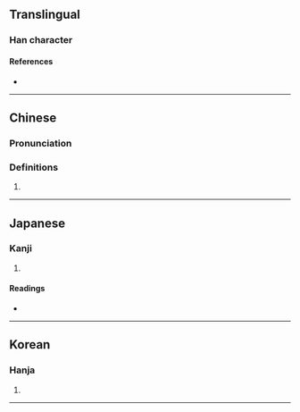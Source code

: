 {{character info/new}}
==Translingual==

===Han character===
{{Han char|rn=38|rad=女|as=07|sn=10|four=41411|canj=VMVM|ids=⿰女巠}}

====References====
* {{Han ref|kx=0262.170|dkj=06305|dj=0529.070|hdz=21050.150|uh=5A19|ud=23065|bh=D15B|bd=53595}}

----

==Chinese==
{{zh-forms}}

===Pronunciation===
{{zh-pron
|m=xíng
|c=jing4
|cat=
}}

===Definitions===
{{zh-hanzi}}

# {{rfdef|lang=zh}}

----

==Japanese==

===Kanji===
{{ja-kanji|grade=|rs=女07}}

# {{defn|lang=ja|sort=女07}}

====Readings====
* {{ja-readings|on=[[ごう]] (gō), [[ぎょう]] (gyō), [[こう]] (kō), [[けい]] (kei)|kun=[[すらりとしてみめよい]] (suraritoshitemimeyoi), [[はしたあめ]] (hashitaame)}}

----

==Korean==

===Hanja===
{{ko-hanja|hangeul=형|rv=hyeong|mr=hyŏng}}

# {{defn|lang=ko|sort=女07}}

----